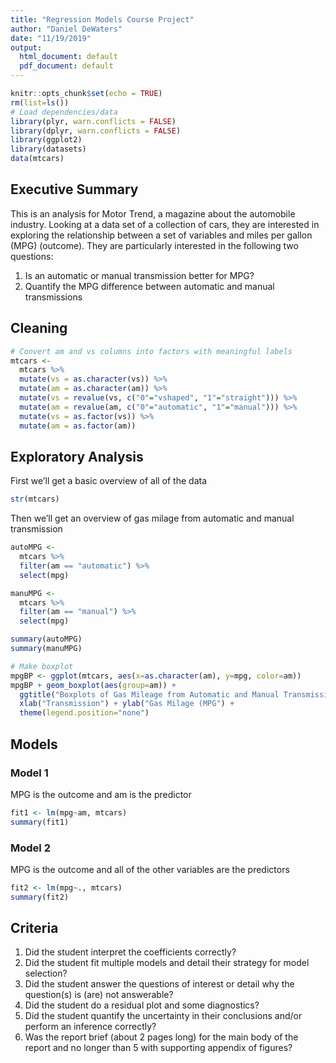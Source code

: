 ```yaml
---
title: "Regression Models Course Project"
author: "Daniel DeWaters"
date: "11/19/2019"
output:
  html_document: default
  pdf_document: default
---
```


```r
knitr::opts_chunk$set(echo = TRUE)
rm(list=ls())
# Load dependencies/data
library(plyr, warn.conflicts = FALSE)
library(dplyr, warn.conflicts = FALSE)
library(ggplot2)
library(datasets)
data(mtcars)
```

## Executive Summary
This is an analysis for Motor Trend, a magazine about the automobile industry. Looking at a data set of a collection of cars, they are interested in exploring the relationship between a set of variables and miles per gallon (MPG) (outcome). They are particularly interested in the following two questions:

1. Is an automatic or manual transmission better for MPG?
2. Quantify the MPG difference between automatic and manual transmissions

## Cleaning
```r
# Convert am and vs columns into factors with meaningful labels
mtcars <-
  mtcars %>%
  mutate(vs = as.character(vs)) %>%
  mutate(am = as.character(am)) %>%
  mutate(vs = revalue(vs, c("0"="vshaped", "1"="straight"))) %>%
  mutate(am = revalue(am, c("0"="automatic", "1"="manual"))) %>%
  mutate(vs = as.factor(vs)) %>%
  mutate(am = as.factor(am))
```

## Exploratory Analysis
First we'll get a basic overview of all of the data
```r
str(mtcars)
```

Then we'll get an overview of gas milage from automatic and manual transmission
```r
autoMPG <- 
  mtcars %>%
  filter(am == "automatic") %>%
  select(mpg)

manuMPG <-
  mtcars %>%
  filter(am == "manual") %>%
  select(mpg)

summary(autoMPG)
summary(manuMPG)

# Make boxplot
mpgBP <- ggplot(mtcars, aes(x=as.character(am), y=mpg, color=am))
mpgBP + geom_boxplot(aes(group=am)) +
  ggtitle("Boxplots of Gas Mileage from Automatic and Manual Transmissions") +
  xlab("Transmission") + ylab("Gas Milage (MPG") +
  theme(legend.position="none")
```

## Models
### Model 1
MPG is the outcome and am is the predictor
```r
fit1 <- lm(mpg~am, mtcars)
summary(fit1)
```
### Model 2
MPG is the outcome and all of the other variables are the predictors
```r
fit2 <- lm(mpg~., mtcars)
summary(fit2)
```

## Criteria
1. Did the student interpret the coefficients correctly?
3. Did the student fit multiple models and detail their strategy for model selection?
4. Did the student answer the questions of interest or detail why the question(s) is (are) not answerable?
5. Did the student do a residual plot and some diagnostics?
6. Did the student quantify the uncertainty in their conclusions and/or perform an inference correctly?
7. Was the report brief (about 2 pages long) for the main body of the report and no longer than 5 with supporting appendix of figures?